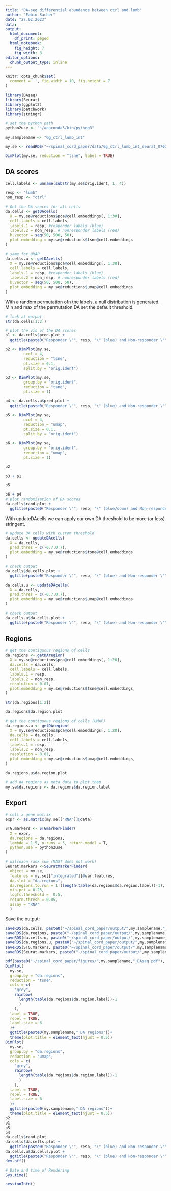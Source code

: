 ```yaml
---
title: "DA-seq differential abundance between ctrl and lumb"
author: "Fabio Sacher"
date: "27.02.2023"
data:
output:
  html_document:
    df_print: paged
  html_notebook:
    fig_height: 7
    fig_width: 8
editor_options:
  chunk_output_type: inline
---
```


```r
knitr::opts_chunk$set(
  comment = '', fig.width = 10, fig.height = 7
)
```

```r
library(DAseq)
library(Seurat)
library(ggplot2)
library(patchwork)
library(stringr)
```

```r
# set the python path
python2use <- "~/anaconda3/bin/python3"

my.samplename <- "Gg_ctrl_lumb_int"

my.se <- readRDS("~/spinal_cord_paper/data/Gg_ctrl_lumb_int_seurat_070223.rds")

DimPlot(my.se, reduction = "tsne", label = TRUE)
```

## DA scores

```r
cell.labels <- unname(substr(my.se$orig.ident, 1, 4))

resp <- "lumb"
non_resp <- "ctrl"

# Get the DA scores for all cells
da.cells <- getDAcells(
  X = my.se@reductions$pca@cell.embeddings[, 1:30],
  cell.labels = cell.labels,
  labels.1 = resp, #responder labels (blue)
  labels.2 = non_resp, # nonresponder labels (red)
  k.vector = seq(50, 500, 50),
  plot.embedding = my.se@reductions$tsne@cell.embeddings
)

# same for UMAP
da.cells.u <- getDAcells(
  X = my.se@reductions$pca@cell.embeddings[, 1:30],
  cell.labels = cell.labels,
  labels.1 = resp, #responder labels (blue)
  labels.2 = non_resp, # nonresponder labels (red)
  k.vector = seq(50, 500, 50),
  plot.embedding = my.se@reductions$umap@cell.embeddings
)
```

With a random permutation ofn the labels, a null distribution is generated. Min and max of the permutation DA set the default threshold.

```r
# look at output
str(da.cells[1:2])

# plot the vis of the DA scores
p1 <- da.cells$pred.plot + 
  ggtitle(paste0("Responder \"", resp, "\" (blue) and Non-responder \"", non_resp,"\" (red)"))

p2 <- DimPlot(my.se,
        ncol = 4,
        reduction = "tsne",
        pt.size = 0.1,
        split.by = "orig.ident")

p3 <- DimPlot(my.se, 
        group.by = "orig.ident",
        reduction = "tsne",
        pt.size = 1)

p4 <- da.cells.u$pred.plot + 
  ggtitle(paste0("Responder \"", resp, "\" (blue) and Non-responder \"", non_resp,"\" (red)"))

p5 <- DimPlot(my.se,
        ncol = 4,
        reduction = "umap",
        pt.size = 0.1,
        split.by = "orig.ident")

p6 <- DimPlot(my.se, 
        group.by = "orig.ident",
        reduction = "umap",
        pt.size = 1)

p2 

p3 + p1

p5

p6 + p4
# plot randomisation of DA scores
da.cells$rand.plot + 
  ggtitle(paste0("Responder \"", resp, "\" (blue/down) and Non-responder \"", non_resp,"\" (red/up)"))

```

With updateDAcells we can apply our own DA threshold to be more (or less) stringent.

```r
# update DA cells with custom threshold
da.cells <- updateDAcells(
  X = da.cells,
  pred.thres = c(-0.7,0.7),
  plot.embedding = my.se@reductions$tsne@cell.embeddings
)

# check output
da.cells$da.cells.plot + 
  ggtitle(paste0("Responder \"", resp, "\" (blue) and Non-responder \"", non_resp,"\" (red)"))

da.cells.u <- updateDAcells(
  X = da.cells,
  pred.thres = c(-0.7,0.7),
  plot.embedding = my.se@reductions$umap@cell.embeddings
)

# check output
da.cells.u$da.cells.plot + 
  ggtitle(paste0("Responder \"", resp, "\" (blue) and Non-responder \"", non_resp,"\" (red)"))
```

## Regions

```r
# get the contiguous regions of cells
da.regions <- getDAregion(
  X = my.se@reductions$pca@cell.embeddings[, 1:20],
  da.cells = da.cells,
  cell.labels = cell.labels,
  labels.1 = resp,
  labels.2 = non_resp,
  resolution = 0.01,
  plot.embedding = my.se@reductions$tsne@cell.embeddings,
)

str(da.regions[1:2])

da.regions$da.region.plot

# get the contiguous regions of cells (UMAP)
da.regions.u <- getDAregion(
  X = my.se@reductions$pca@cell.embeddings[, 1:20],
  da.cells = da.cells,
  cell.labels = cell.labels,
  labels.1 = resp,
  labels.2 = non_resp,
  resolution = 0.01,
  plot.embedding = my.se@reductions$umap@cell.embeddings,
)

da.regions.u$da.region.plot

# add da regions as meta data to plot them
my.se$da.regions <- da.regions$da.region.label
```

## Export

```r

# cell x gene matrix
expr <- as.matrix(my.se[["RNA"]]@data)

STG.markers <- STGmarkerFinder(
  X = expr,
  da.regions = da.regions,
  lambda = 1.5, n.runs = 5, return.model = T,
  python.use = python2use
)

# wilcoxon rank sum (MAST does not work)
Seurat.markers <-SeuratMarkerFinder(
  object = my.se,
  features = my.se[["integrated"]]@var.features,
  da.slot = "da.regions",
  da.regions.to.run = 1:(length(table(da.regions$da.region.label))-1),
  min.pct = 0.25,
  logfc.threshold =  0.5,
  return.thresh = 0.05,
  assay = "RNA"
  )
```

Save the output:
 
```r

saveRDS(da.cells, paste0("~/spinal_cord_paper/output/",my.samplename,"_DA_cells.rds"))
saveRDS(da.regions, paste0("~/spinal_cord_paper/output/",my.samplename,"_DA_regions.rds"))
saveRDS(da.cells.u, paste0("~/spinal_cord_paper/output/",my.samplename,"_DA_cells_umap.rds"))
saveRDS(da.regions.u, paste0("~/spinal_cord_paper/output/",my.samplename,"_DA_regions_umap.rds"))
saveRDS(STG.markers, paste0("~/spinal_cord_paper/output/",my.samplename,"_STG_markers.rds"))
saveRDS(Seurat.markers, paste0("~/spinal_cord_paper/output/",my.samplename,"_Seurat_markers.rds"))

```

```r
pdf(paste0("~/spinal_cord_paper/figures/",my.samplename,"_DAseq.pdf"), width = 10, height = 10)
DimPlot(
  my.se,
  group.by = "da.regions",
  reduction = "tsne",
  cols = c(
    "grey",
    rainbow(
      length(table(da.regions$da.region.label))-1
      )
    ),
  label = TRUE,
  repel = TRUE,
  label.size = 6
  )+
  ggtitle(paste0(my.samplename," DA regions"))+
  theme(plot.title = element_text(hjust = 0.5))
DimPlot(
  my.se,
  group.by = "da.regions",
  reduction = "umap",
  cols = c(
    "grey",
    rainbow(
      length(table(da.regions$da.region.label))-1
      )
    ),
  label = TRUE,
  repel = TRUE,
  label.size = 6
  )+
  ggtitle(paste0(my.samplename," DA regions"))+
  theme(plot.title = element_text(hjust = 0.5))
p2
p1
p5
p4
da.cells$rand.plot
da.cells$da.cells.plot + 
  ggtitle(paste0("Responder \"", resp, "\" (blue) and Non-responder \"", non_resp,"\" (red)"))
da.cells.u$da.cells.plot + 
  ggtitle(paste0("Responder \"", resp, "\" (blue) and Non-responder \"", non_resp,"\" (red)"))
dev.off()

```


```r
# Date and time of Rendering
Sys.time()

sessionInfo()
```

